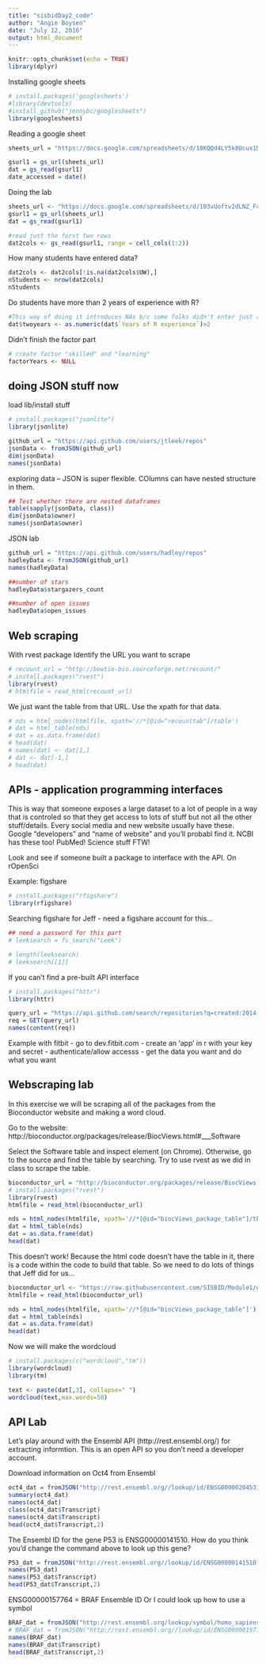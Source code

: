 ```yaml
---
title: "sisbidDay2_code"
author: "Angie Boysen"
date: "July 12, 2016"
output: html_document
---
```


```r
knitr::opts_chunk$set(echo = TRUE)
library(dplyr)
```

Installing google sheets
```r
# install.packages('googlesheets')
#library(devtools)
#install_github("jennybc/googlesheets")
library(googlesheets)
```

Reading a google sheet
```r
sheets_url = "https://docs.google.com/spreadsheets/d/18KQQd4LY5k8Ucux1MvWCsQGQJlvd0ECTnn-3ixdOKFM/pubhtml"

gsurl1 = gs_url(sheets_url)
dat = gs_read(gsurl1)
date_accessed = date()

```

Doing the lab
```r
sheets_url <- "https://docs.google.com/spreadsheets/d/103vUoftv2dLNZ_FcAz08b5ptIkWN4W2RaFn7VF39FJ8/pubhtml"
gsurl1 = gs_url(sheets_url)
dat = gs_read(gsurl1)

#read just the forst two rows
dat2cols <- gs_read(gsurl1, range = cell_cols(1:2))
```

How many students have entered data? 
``` r
dat2cols <- dat2cols[!is.na(dat2cols$UW),]
nStudents <- nrow(dat2cols)
nStudents
```

Do students have more than 2 years of experience with R?
```r
#This way of doing it introduces NAs b/c some folks didn't enter just a number
dat$twoyears <- as.numeric(dat$`Years of R experience`)>2

```

Didn't finish the factor part
```r
# create factor "skilled" and "learning"
factorYears <- NULL
```


## doing JSON stuff now
load lib/install stuff
```r
# install.packages("jsonlite")
library(jsonlite)

github_url = "https://api.github.com/users/jtleek/repos"
jsonData <- fromJSON(github_url)
dim(jsonData)
names(jsonData)
```

exploring data -- 
JSON is super flexible. COlumns can have nested structure in them.
```r
## Test whether there are nested dataframes
table(sapply(jsonData, class))
dim(jsonData$owner)
names(jsonData$owner)
```


JSON lab
```r
github_url = "https://api.github.com/users/hadley/repos"
hadleyData <- fromJSON(github_url)
names(hadleyData)

##number of stars
hadleyData$stargazers_count

##number of open issues
hadleyData$open_issues
```

## Web scraping
With rvest package
Identify the URL you want to scrape
```r
# recount_url = "http://bowtie-bio.sourceforge.net/recount/"
# install.packages("rvest")
library(rvest)
# htmlfile = read_html(recount_url)
```

We just want the table from that URL. Use the xpath for that data.
``` r
# nds = html_nodes(htmlfile, xpath='//*[@id="recounttab"]/table')
# dat = html_table(nds)
# dat = as.data.frame(dat)
# head(dat)
# names(dat) <- dat[1,]
# dat <- dat[-1,]
# head(dat)
```


## APIs - application programming interfaces
This is  way that someone exposes a large dataset to a lot of people in a way that is controled so that they get access to lots of stuff but not all the other stuff/details.
Every social media and new website usually have these.
Google "developers" and "name of website" and you'll probabl find it.
NCBI has these too! PubMed! Science stuff FTW!

Look and see if someone built a package to interface with the API. 
On rOpenSci

Example: figshare

```r
# install.packages("rfigshare")
library(rfigshare)
```

Searching figshare for Jeff - need a figshare account for this...
``` r
## need a password for this part
# leeksearch = fs_search("Leek")

# length(leeksearch)
# leeksearch[[1]]
```

If you can't find a pre-built API interface
```r
# install.packages("httr")
library(httr)

query_url = "https://api.github.com/search/repositories?q=created:2014-08-13+language:r+-user:cran"
req = GET(query_url)
names(content(req))
```

Example with fitbit
- go to dev.fitbit.com
- create an 'app' in r with your key and secret
- authenticate/allow accesss
- get the data you want and do what you want

## Webscraping lab
In this exercise we will be scraping all of the packages from the Bioconductor website and making a word cloud.

Go to the website: http://bioconductor.org/packages/release/BiocViews.html#___Software

Select the Software table and inspect element (on Chrome). Otherwise, go to the source and find the table by searching.
Try to use rvest as we did in class to scrape the table.
```r
bioconductor_url = "http://bioconductor.org/packages/release/BiocViews.html#___Software"
# install.packages("rvest")
library(rvest)
htmlfile = read_html(bioconductor_url)

nds = html_nodes(htmlfile, xpath='//*[@id="biocViews_package_table"]/tbody')
dat = html_table(nds)
dat = as.data.frame(dat)
head(dat)
```

This doesn't work!
Because the html code doesn't have the table in it, there is a code within the code to build that table. So we need to do lots of things that Jeff did for us...

```r
bioconductor_url <- "https://raw.githubusercontent.com/SISBID/Module1/gh-pages/labs/bioc-software.html"
htmlfile = read_html(bioconductor_url)

nds = html_nodes(htmlfile, xpath='//*[@id="biocViews_package_table"]')
dat = html_table(nds)
dat = as.data.frame(dat)
head(dat)
```
Now we will make the wordcloud
```r
# install.packages(c("wordcloud","tm"))
library(wordcloud)
library(tm)

text <- paste(dat[,3], collapse=" ")
wordcloud(text,max.words=50)
```

## API Lab

Let's play around with the Ensembl API (http://rest.ensembl.org/) for extracting informtion. This is an open API so you don't need a developer account.

Download information on Oct4 from Ensembl
```r
oct4_dat = fromJSON("http://rest.ensembl.org//lookup/id/ENSG00000204531?content-type=application/json;expand=1")
summary(oct4_dat)
names(oct4_dat)
class(oct4_dat$Transcript)
names(oct4_dat$Transcript)
head(oct4_dat$Transcript,2)
```

The Ensembl ID for the gene P53 is ENSG00000141510. How do you think you'd change the command above to look up this gene?

```r
P53_dat = fromJSON("http://rest.ensembl.org//lookup/id/ENSG00000141510?content-type=application/json;expand=1")
names(P53_dat)
names(P53_dat$Transcript)
head(P53_dat$Transcript,2)
```

ENSG00000157764 = BRAF Ensemble ID
Or I could look up how to use a symbol
```r
BRAF_dat = fromJSON("http://rest.ensembl.org/lookup/symbol/homo_sapiens/BRAF?content-type=application/json;expand=1")
# BRAF_dat = fromJSON("http://rest.ensembl.org//lookup/id/ENSG00000157764?content-type=application/json;expand=1")
names(BRAF_dat)
names(BRAF_dat$Transcript)
head(BRAF_dat$Transcript,2)
```
